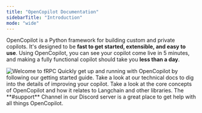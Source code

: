 ```yaml
---
title: "OpenCopilot Documentation"
sidebarTitle: "Introduction"
mode: "wide"
---
```


OpenCopilot is a Python framework for building custom and private copilots.
It's designed to be **fast to get started, extensible, and easy to use**.
Using OpenCopilot, you can see your copilot come live in 5 minutes, and
making a fully functional copilot should take you **less than a day**.

<img className="w-full" src="https://placehold.co/674x242" alt="Welcome to fRPC" />

<CardGroup cols={2}>
  <Card
    title="Getting Started"
    icon="circle-play"
    href="/getting-started"
  >
    Quickly get up and running with OpenCopilot by following our getting started guide.
  </Card>
  <Card
    title="Technical Docs"
    icon="book-open-cover"
    href="/reference/overview"
  >
    Take a look at our technical docs to dig into the details of improving your copilot.
  </Card>
  <Card title="Concepts" icon="lightbulb-on" href="/todo">
    Take a look at the core concepts of OpenCopilot and how it relates to Langchain and other libraries.
  </Card>
  <Card
    title="Join Our Discord"
    icon="discord"
    href="/todo"
  >
    The **#support** Channel in our Discord server is a great place to get help
    with all things OpenCopilot.
  </Card>
</CardGroup>
  